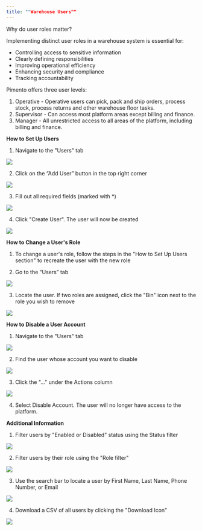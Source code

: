 ```yaml
---
title: ""Warehouse Users""
---
```

Why do user roles matter?

Implementing distinct user roles in a warehouse system is essential for:
- Controlling access to sensitive information
- Clearly defining responsibilities
- Improving operational efficiency
- Enhancing security and compliance
- Tracking accountability

Pimento offers three user levels:
1. Operative - Operative users can pick, pack and ship orders, process stock, process returns and other warehouse floor tasks.
2. Supervisor - Can access most platform areas except billing and finance.
3. Manager - All unrestricted access to all areas of the platform, including billing and finance.

**How to Set Up Users**

1. Navigate to the "Users" tab

<img src="/images/users-1.png" />

2. Click on the “Add User” button in the top right corner

<img src="/images/users-2.png" />

3. Fill out all required fields (marked with *)

<img src="/images/users-3.png" />

4. Click "Create User". The user will now be created

<img src="/images/users-4.png" />

**How to Change a User's Role**

1. To change a user's role, follow the steps in the "How to Set Up Users section" to recreate the user with the new role

2. Go to the “Users” tab

<img src="/images/users-1.png" />

3. Locate the user. If two roles are assigned, click the "Bin" icon next to the role you wish to remove

<img src="/images/users-5.png" />

**How to Disable a User Account**

1. Navigate to the "Users" tab

<img src="/images/users-1.png" />

2. Find the user whose account you want to disable

<img src="/images/users-5.png" />

3. Click the "..." under the Actions column

<img src="/images/users-6.png" />

4. Select Disable Account. The user will no longer have access to the platform.

**Additional Information**

1. Filter users by "Enabled or Disabled" status using the Status filter

<img src="/images/users-7.png" />

2. Filter users by their role using the "Role filter"

<img src="/images/users-8.png" />

3. Use the search bar to locate a user by First Name, Last Name, Phone Number, or Email

<img src="/images/users-9.png" />

4. Download a CSV of all users by clicking the "Download Icon"

<img src="/images/users-10.png" />
